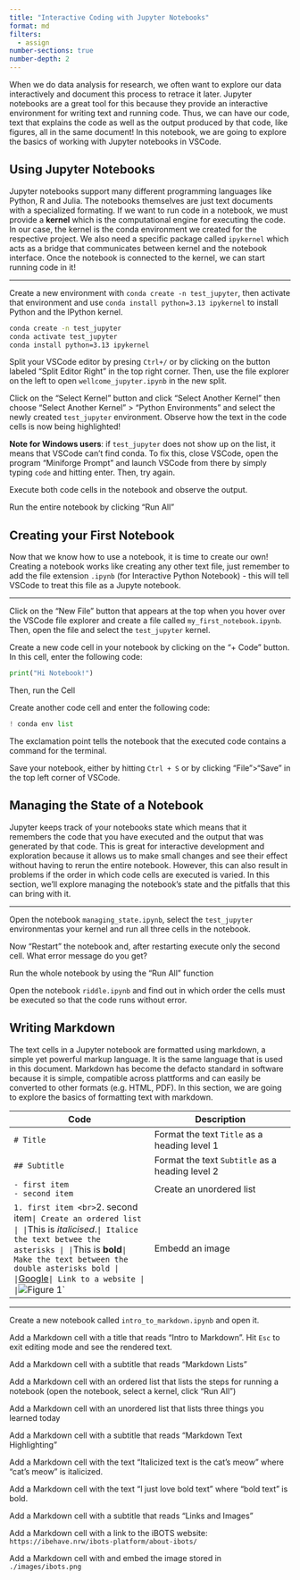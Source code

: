 ```yaml
---
title: "Interactive Coding with Jupyter Notebooks"
format: md
filters:
  - assign
number-sections: true
number-depth: 2
---
```


When we do data analysis for research, we often want to explore our data interactively and document this process to retrace it later. Jupyter notebooks are a great tool for this because they provide an interactive environment for writing text and running code. Thus, we can have our code, text that explains the code as well as the output produced by that code, like figures, all in the same document!  In this notebook, we are going to explore the basics of working with Jupyter notebooks in VSCode.

## Using Jupyter Notebooks

Jupyter notebooks support many different programming languages like Python, R and Julia. The notebooks themselves are just text documents with a specialized formating. If we want to run code in a notebook, we must provide a **kernel** which is the computational engine for executing the code. In our case, the kernel is the conda environment we created for the respective project. We also need a specific package called `ipykernel` which acts as a bridge that communicates between kernel and the notebook interface. Once the notebook is connected to the kernel, we can start running code in it!

---

:::{#exr-}
Create a new environment with `conda create -n test_jupyter`, then activate that environment and use `conda install python=3.13 ipykernel` to install Python and the IPython kernel.
:::

:::{.sol}
```bash
conda create -n test_jupyter
conda activate test_jupyter
conda install python=3.13 ipykernel
```
:::

:::{#exr-}
Split your VSCode editor by presing `Ctrl+/` or by clicking on the button labeled "Split Editor Right" in the top right corner. Then, use the file explorer on the left to open `wellcome_jupyter.ipynb` in the new split.
:::

:::{#exr-}
Click on the "Select Kernel" button and click "Select Another Kernel" then choose "Select Another Kernel" > "Python Environments" and select the newly created `test_jupyter` environment. Observe how the text in the code cells is now being highlighted!

**Note for Windows users**: if `test_jupyter` does not show up on the list, it means that VSCode can't find conda. To fix this, close VSCode, open the program "Miniforge Prompt" and launch VSCode from there by simply typing `code` and hitting enter. Then, try again.
:::

:::{#exr-}
Execute both code cells in the notebook and observe the output.
:::

:::{#exr-}
Run the entire notebook by clicking "Run All"
:::

## Creating your First Notebook

Now that we know how to use a notebook, it is time to create our own! Creating a notebook works like creating any other text file, just remember to add the file extension `.ipynb` (for Interactive Python Notebook) - this will tell VSCode to treat this file as a Jupyte notebook.

---

:::{#exr-}
Click on the "New File" button that appears at the top when you hover over the VSCode file explorer and create a file called `my_first_notebook.ipynb`. Then, open the file and select the `test_jupyter` kernel.
:::

:::{#exr-}
Create a new code cell in your notebook by clicking on the "+ Code" button. In this cell, enter the following code:
```python
print("Hi Notebook!")
```
Then, run the Cell
:::

:::{#exr-}
Create another code cell and enter the following code:
```python
! conda env list
```
The exclamation point tells the notebook that the executed code contains a command for the terminal.
:::

:::{#exr-}
Save your notebook, either by hitting `Ctrl + S` or by clicking "File">"Save" in the top left corner of VSCode.
:::


## Managing the State of a Notebook

Jupyter keeps track of your notebooks state which means that it remembers the code that you have executed and the output that was generated by that code. This is great for interactive development and exploration because it allows us to make small changes and see their effect without having to rerun the entire notebook. However, this can also result in problems if the order in which code cells are executed is varied. In this section, we'll explore managing the notebook's state and the pitfalls that this can bring with it.

---

:::{#exr-}
Open the notebook `managing_state.ipynb`, select the `test_jupyter` environmentas your kernel and run all three cells in the notebook.
:::

:::{#exr-}
Now "Restart" the notebook and, after restarting execute only the second cell. What error message do you get?
:::

:::{#exr-}
Run the whole notebook by using the "Run All" function
:::

:::{#exr-}
Open the notebook `riddle.ipynb` and find out in which order the cells must be executed so that the code runs without error.
:::

## Writing Markdown

The text cells in a Jupyter notebook are formatted using markdown, a simple yet powerful markup language. It is the same language that is used in this document. Markdown has become the defacto standard in software because it is simple, compatible across plattforms and can easily be converted to other formats (e.g. HTML, PDF). In this section, we are going to explore the basics of formatting text with markdown.

| Code | Description |
| --- | --- |
| `# Title` | Format the text `Title` as a heading level 1 |
| `## Subtitle` | Format the text `Subtitle` as a heading level 2 |
| `- first item`<br> `- second item` | Create an unordered list |
| `1. first item <br> `2. second item` | Create an ordered list |
| `This is *italicised*.` | Italice the text betwee the asterisks |
| `This is **bold**` | Make the text between the double asterisks bold |
| `[Google](google.com)` | Link to a website |
| `![Figure 1](./figure1.png)` | Embedd an image |

---

:::{#exr-}
Create a new notebook called `intro_to_markdown.ipynb` and open it.
:::

:::{#exr-}
Add a Markdown cell with a title that reads "Intro to Markdown". Hit `Esc` to exit editing mode and see the rendered text.
:::

:::{#exr-}
Add a Markdown cell with a subtitle that reads "Markdown Lists"
:::

:::{#exr-}
Add a Markdown cell with an ordered list that lists the steps for running a notebook (open the notebook, select a kernel, click "Run All")
:::

:::{#exr-}
Add a Markdown cell with an unordered list that lists three things you learned today
:::

:::{#exr-}
Add a Markdown cell with a subtitle that reads "Markdown Text Highlighting"
:::

:::{#exr-}
Add a Markdown cell with the text "Italicized text is the cat's meow" where "cat's meow" is italicized.
:::

:::{#exr-}
Add a Markdown cell with the text "I just love bold text" where "bold text" is bold.
:::

:::{#exr-}
Add a Markdown cell with a subtitle that reads "Links and Images"
:::

:::{#exr-}
Add a Markdown cell with a link to the iBOTS website: `https://ibehave.nrw/ibots-platform/about-ibots/`
:::

:::{#exr-}
Add a Markdown cell with and embed the image stored in `./images/ibots.png`
:::